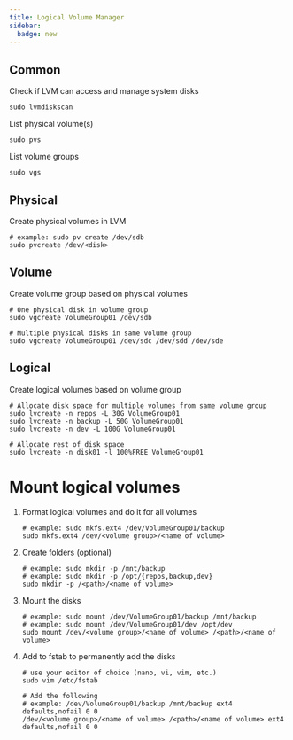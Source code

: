 ```yaml
---
title: Logical Volume Manager
sidebar:
  badge: new
---
```



## Common

Check if LVM can access and manage system disks

```shell showLineNumbers=false
sudo lvmdiskscan 
```

List physical volume(s)

```shell showLineNumbers=false
sudo pvs
```

List volume groups

```shell showLineNumbers=false
sudo vgs
```

## Physical

Create physical volumes in LVM

```shell showLineNumbers=false
# example: sudo pv create /dev/sdb
sudo pvcreate /dev/<disk>
```

## Volume

Create volume group based on physical volumes

```shell showLineNumbers=false
# One physical disk in volume group
sudo vgcreate VolumeGroup01 /dev/sdb

# Multiple physical disks in same volume group
sudo vgcreate VolumeGroup01 /dev/sdc /dev/sdd /dev/sde
```

## Logical

Create logical volumes based on volume group


```shell showLineNumbers=false
# Allocate disk space for multiple volumes from same volume group
sudo lvcreate -n repos -L 30G VolumeGroup01
sudo lvcreate -n backup -L 50G VolumeGroup01
sudo lvcreate -n dev -L 100G VolumeGroup01

# Allocate rest of disk space
sudo lvcreate -n disk01 -l 100%FREE VolumeGroup01
```

# Mount logical volumes

<Steps>

1. Format logical volumes and do it for all volumes

    ```shell showLineNumbers=false
    # example: sudo mkfs.ext4 /dev/VolumeGroup01/backup
    sudo mkfs.ext4 /dev/<volume group>/<name of volume>

2. Create folders (optional)

    ```shell showLineNumbers=false
    # example: sudo mkdir -p /mnt/backup
    # example: sudo mkdir -p /opt/{repos,backup,dev}
    sudo mkdir -p /<path>/<name of volume>
    ```

3. Mount the disks

    ```shell showLineNumbers=false
    # example: sudo mount /dev/VolumeGroup01/backup /mnt/backup
    # example: sudo mount /dev/VolumeGroup01/dev /opt/dev
    sudo mount /dev/<volume group>/<name of volume> /<path>/<name of volume>
    ```

4. Add to fstab to permanently add the disks

    ```shell showLineNumbers=false
    # use your editor of choice (nano, vi, vim, etc.)
    sudo vim /etc/fstab

    # Add the following
    # example: /dev/VolumeGroup01/backup /mnt/backup ext4 defaults,nofail 0 0
    /dev/<volume group>/<name of volume> /<path>/<name of volume> ext4 defaults,nofail 0 0

</Steps>
